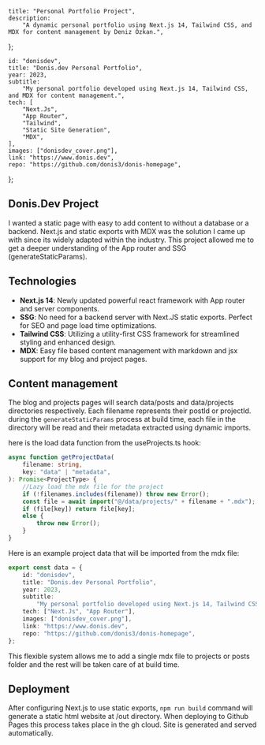 	title: "Personal Portfolio Project",
	description:
		"A dynamic personal portfolio using Next.js 14, Tailwind CSS, and MDX for content management by Deniz Özkan.",
};

	id: "donisdev",
	title: "Donis.dev Personal Portfolio",
	year: 2023,
	subtitle:
		"My personal portfolio developed using Next.js 14, Tailwind CSS, and MDX for content management.",
	tech: [
		"Next.Js",
		"App Router",
		"Tailwind",
		"Static Site Generation",
		"MDX",
	],
	images: ["donisdev_cover.png"],
	link: "https://www.donis.dev",
	repo: "https://github.com/donis3/donis-homepage",
};

## Donis.Dev Project

I wanted a static page with easy to add content to without a database or a backend.
Next.js and static exports with MDX was the solution I came up with since its widely adapted within the industry.
This project allowed me to get a deeper understanding of the App router and SSG (generateStaticParams).

## Technologies

-   **Next.js 14**: Newly updated powerful react framework with App router and server components.
-   **SSG**: No need for a backend server with Next.JS static exports. Perfect for SEO and page load time optimizations.
-   **Tailwind CSS**: Utilizing a utility-first CSS framework for streamlined styling and enhanced design.
-   **MDX**: Easy file based content management with markdown and jsx support for my blog and project pages.

## Content management

The blog and projects pages will search data/posts and data/projects directories respectively.
Each filename represents their postId or projectId.
during the `generateStaticParams` process at build time, each file in the directory will be read and their metadata extracted using dynamic imports.

here is the load data function from the useProjects.ts hook:

```ts
async function getProjectData(
	filename: string,
	key: "data" | "metadata",
): Promise<ProjectType> {
	//Lazy load the mdx file for the project
	if (!filenames.includes(filename)) throw new Error();
	const file = await import("@/data/projects/" + filename + ".mdx");
	if (file[key]) return file[key];
	else {
		throw new Error();
	}
}
```

Here is an example project data that will be imported from the mdx file:

```ts
export const data = {
	id: "donisdev",
	title: "Donis.dev Personal Portfolio",
	year: 2023,
	subtitle:
		"My personal portfolio developed using Next.js 14, Tailwind CSS, and MDX for content management.",
	tech: ["Next.Js", "App Router"],
	images: ["donisdev_cover.png"],
	link: "https://www.donis.dev",
	repo: "https://github.com/donis3/donis-homepage",
};
```

This flexible system allows me to add a single mdx file to projects or posts folder and the rest will be taken care of at build time.

## Deployment

After configuring Next.js to use static exports,
`npm run build` command will generate a static html website at /out directory.
When deploying to Github Pages this process takes place in the gh cloud.
Site is generated and served automatically.
